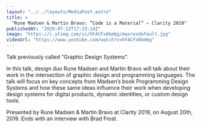 ```yaml
---
layout: "../../layouts/MediaPost.astro"
title: >
  "Rune Madsen & Martin Bravo: ”Code is a Material” — Clarity 2019"
publishedAt: "2020-07-22T17:23:14Z"
image: "https://i.ytimg.com/vi/hFACFx6bmbg/maxresdefault.jpg"
videoUrl: "https://www.youtube.com/watch?v=hFACFx6bmbg"
---
```


Talk previously called "Graphic Design Systems".

In this talk, design duo Rune Madsen and Martin Bravo will talk about their work in the intersection of graphic design and programming languages. The talk will focus on key concepts from Madsen’s book Programming Design Systems and how these same ideas influence their work when developing design systems for digital products, dynamic identities, or custom design tools.

Presented by Rune Madsen & Martin Bravo at Clarity 2019, on August 20th, 2019. Ends with an interview with Brad Frost.
